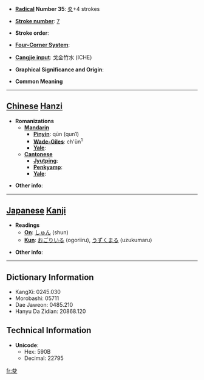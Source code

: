 * '''[[Wiktionary:Chinese radical index| Radical]] Number 35''': [[Wiktionary:Chinese radical index 夊|夊]]+4 strokes

* '''[[Wiktionary:Chinese total strokes index|Stroke number]]''': [[Wiktionary:Chinese total strokes index 7|7]]

* '''Stroke order''': 

* '''[[Wiktionary:Chinese four corner index|Four-Corner System]]''': 

* '''[[Wiktionary:Chinese Cangjie index|Cangjie input]]''': 戈金竹水 (ICHE)

* '''Graphical Significance and Origin''': 

* '''Common Meaning'''

----

== [[Chinese]] [[Hanzi]] ==

* '''Romanizations'''
** '''[[Mandarin]]'''
*** '''[[Pinyin]]''': qūn (qun1)
*** '''[[Wade-Giles]]''': ch'ün<sup>1</sup>
*** '''[[Yale]]''': 
** '''[[Cantonese]]'''
*** '''[[Jyutping]]''':
*** '''[[Penkyamp]]''': 
*** '''[[Yale]]''': 

* '''Other info''': 

----

== [[Japanese]] [[Kanji]] ==

* '''Readings'''
** '''[[On]]''': [[しゅん]] (shun)
** '''[[Kun]]''': [[おごりいる]] (ogoriiru), [[うずくまる]] (uzukumaru)

* '''Other info''':  

----

== Dictionary Information ==

* KangXi: 0245.030
* Morobashi: 05711
* Dae Jaweon: 0485.210
* Hanyu Da Zidian: 20868.120

== Technical Information ==

* '''Unicode''':
** Hex: 590B
** Decimal: 22795

[[fr:夋]]